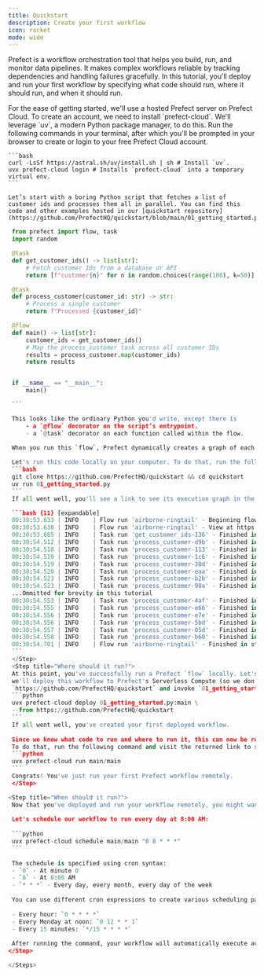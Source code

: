 ```yaml
---
title: Quickstart
description: Create your first workflow
icon: rocket
mode: wide
---
```


Prefect is a workflow orchestration tool that helps you build, run, and monitor data pipelines. It makes complex workflows reliable by tracking dependencies and handling failures gracefully. In this tutorial, you'll deploy and run your first workflow by specifying what code should run, where it should run, and when it should run.

<Steps>
  <Step title="Create and login to your Prefect Cloud account.">
    For the ease of getting started, we'll use a hosted Prefect server on Prefect Cloud. To create an account, we need to install `prefect-cloud`. We'll leverage `uv`, a modern Python package manager, to do this. Run the following commands in your terminal, after which you'll be prompted in your browser to create or login to your free Prefect Cloud account.

    ```bash
    curl -LsSf https://astral.sh/uv/install.sh | sh # Install `uv`.
    uvx prefect-cloud login # Installs `prefect-cloud` into a temporary virtual env.
    ```
  </Step>
  <Step title="What code should run?">

    Let’s start with a boring Python script that fetches a list of customer ids and processes them all in parallel. You can find this code and other examples hosted in our [quickstart repository](https://github.com/PrefectHQ/quickstart/blob/main/01_getting_started.py). 

   ```python 01_getting_started.py [expandable]
    from prefect import flow, task
    import random

    @task
    def get_customer_ids() -> list[str]:
        # Fetch customer IDs from a database or API
        return [f"customer{n}" for n in random.choices(range(100), k=50)]

    @task
    def process_customer(customer_id: str) -> str:
        # Process a single customer
        return f"Processed {customer_id}"

    @flow
    def main() -> list[str]:
        customer_ids = get_customer_ids()
        # Map the process_customer task across all customer IDs
        results = process_customer.map(customer_ids)
        return results


    if __name__ == "__main__":
        main()

    ```

    This looks like the ordinary Python you'd write, except there is 
        - a `@flow` decorator on the script’s entrypoint.
        - a `@task` decorator on each function called within the flow.

    When you run this `flow`, Prefect dynamically creates a graph of each `task` and the state of their upstream dependencies. This allows Prefect to execute each `task` in the right order and, in the case of failure, to recover the state of your workflow and resume from its point of failure. 
    
    Let's run this code locally on your computer. To do that, run the following command in your terminal.
    ```bash
    git clone https://github.com/PrefectHQ/quickstart && cd quickstart
    uv run 01_getting_started.py
    ```
    If all went well, you'll see a link to see its execution graph in the Prefect UI followed by a flurry of state changes and logs as Prefect dynamically discovers and executes your workflow.

    ```bash {11} [expandable]
    00:30:53.633 | INFO    | Flow run 'airborne-ringtail' - Beginning flow run 'airborne-ringtail' for flow 'main'
    00:30:53.638 | INFO    | Flow run 'airborne-ringtail' - View at https://app.prefect.cloud/account/...
    00:30:53.685 | INFO    | Task run 'get_customer_ids-136' - Finished in state Completed()
    00:30:54.512 | INFO    | Task run 'process_customer-d9b' - Finished in state Completed()
    00:30:54.518 | INFO    | Task run 'process_customer-113' - Finished in state Completed()
    00:30:54.519 | INFO    | Task run 'process_customer-1c6' - Finished in state Completed()
    00:30:54.519 | INFO    | Task run 'process_customer-30d' - Finished in state Completed()
    00:30:54.520 | INFO    | Task run 'process_customer-eaa' - Finished in state Completed()
    00:30:54.523 | INFO    | Task run 'process_customer-b2b' - Finished in state Completed()
    00:30:54.523 | INFO    | Task run 'process_customer-90a' - Finished in state Completed()
    ...Ommitted for brevity in this tutorial
    00:30:54.553 | INFO    | Task run 'process_customer-4af' - Finished in state Completed()
    00:30:54.555 | INFO    | Task run 'process_customer-e66' - Finished in state Completed()
    00:30:54.556 | INFO    | Task run 'process_customer-e7e' - Finished in state Completed()
    00:30:54.556 | INFO    | Task run 'process_customer-5bd' - Finished in state Completed()
    00:30:54.557 | INFO    | Task run 'process_customer-05d' - Finished in state Completed()
    00:30:54.558 | INFO    | Task run 'process_customer-b60' - Finished in state Completed()
    00:30:54.701 | INFO    | Flow run 'airborne-ringtail' - Finished in state Completed('All states completed.')
    ```
    </Step>
    <Step title="Where should it run?">
    At this point, you've successfully run a Prefect `flow` locally. Let's get it running off of your machine! Again, for simplicity, 
    we'll deploy this workflow to Prefect's Serverless Compute (so we don't have to wrangle any infrastructure). We'll tell Prefect to clone
    `https://github.com/PrefectHQ/quickstart` and invoke `01_getting_started.py:main`.
    ```python
    uvx prefect-cloud deploy 01_getting_started.py:main \
    --from https://github.com/PrefectHQ/quickstart
    ```
    If all went well, you've created your first deployed workflow. 
    
    Since we know what code to run and where to run it, this can now be run remotely. 
    To do that, run the following command and visit the returned link to see the run's status in the Prefect UI:
    ```python 
    uvx prefect-cloud run main/main
    ```
    Congrats! You've just run your first Prefect workflow remotely.
    </Step>

  <Step title="When should it run?">
    Now that you've deployed and run your workflow remotely, you might want to schedule it to run automatically at specific times. Prefect makes this easy with the `prefect-cloud schedule` command.
    
    Let's schedule our workflow to run every day at 8:00 AM:
    
    ```python
    uvx prefect-cloud schedule main/main "0 8 * * *"
    ```
    
    The schedule is specified using cron syntax:
    - `0` - At minute 0
    - `8` - At 8:00 AM
    - `* * *` - Every day, every month, every day of the week
    
    You can use different cron expressions to create various scheduling patterns:
    
    - Every hour: `0 * * * *`
    - Every Monday at noon: `0 12 * * 1`
    - Every 15 minutes: `*/15 * * * *`
    
    After running the command, your workflow will automatically execute according to the schedule you've set. You can view and manage all your scheduled runs in the Prefect UI.
  </Step>

</Steps>
